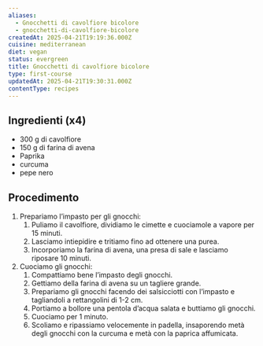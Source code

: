 ```yaml
---
aliases:
  - Gnocchetti di cavolfiore bicolore
  - gnocchetti-di-cavolfiore-bicolore
createdAt: 2025-04-21T19:19:36.000Z
cuisine: mediterranean
diet: vegan
status: evergreen
title: Gnocchetti di cavolfiore bicolore
type: first-course
updatedAt: 2025-04-21T19:30:31.000Z
contentType: recipes
---
```

## Ingredienti (x4)

- 300 g di cavolfiore
- 150 g di farina di avena
- Paprika
- curcuma
- pepe nero

## Procedimento

1. Prepariamo l’impasto per gli gnocchi:
   1. Puliamo il cavolfiore, dividiamo le cimette e cuociamole a vapore per 15 minuti.
   2. Lasciamo intiepidire e tritiamo fino ad ottenere una purea.
   3. Incorporiamo la farina di avena, una presa di sale e lasciamo riposare 10 minuti.
2. Cuociamo gli gnocchi:
   1. Compattiamo bene l’impasto degli gnocchi.
   2. Gettiamo della farina di avena su un tagliere grande.
   3. Prepariamo gli gnocchi facendo dei salsicciotti con l’impasto e tagliandoli a rettangolini di 1-2 cm.
   4. Portiamo a bollore una pentola d’acqua salata e buttiamo gli gnocchi.
   5. Cuociamo per 1 minuto.
   6. Scoliamo e ripassiamo velocemente in padella, insaporendo metà degli gnocchi con la curcuma e metà con la paprica affumicata.
